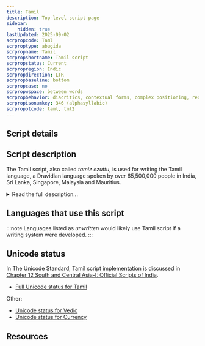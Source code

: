 ```yaml
---
title: Tamil
description: Top-level script page
sidebar:
    hidden: true
lastUpdated: 2025-09-02
scrpropcode: Taml
scrproptype: abugida
scrpropname: Tamil
scrpropshortname: Tamil script
scrpropstatus: Current
scrpropregion: Indic
scrpropdirection: LTR
scrpropbaseline: bottom
scrpropcase: no
scrpropwspace: between words
scrpropbehavior: diacritics, contextual forms, complex positioning, reordering, split graphs, required ligatures
scrpropisonumkey: 346 (alphasyllabic)
scrpropotcode: taml, tml2
---
```



## Script details

<ScriptDetails />

## Script description

The Tamil script, also called _tamiz ezuttu_, is used for writing the Tamil language, a Dravidian language spoken by over 65,500,000 people in India, Sri Lanka, Singapore, Malaysia and Mauritius.

<details>
<summary>Read the full description...</summary>Tamil is an official language in the south Indian state of Tamil Nadu as well as in Sri Lanka and Malaysia. The script is derived from Brahmi, so is related to many of the scripts used for writing Indian Indo-Aryan languages, to which the Tamil language itself is unrelated.

Tamil is written from left to right using an abugida containing eighteen consonants, or _meyyeḻuttu_ "body letters", and twelve vowels, or _uyireḻuttu_ "soul letters". The consonant inventory is much smaller than that of many other Brahmic scripts; Devanagari uses thirty-two consonant letters and Kannada thirty-four, for example. This is because voiced and unvoiced counterparts of a sound are represented using a single letter, with the pronunciation dictated by context. So க represents [kʌ] normally, but [gʌ] when it follows a preceding CV syllable. For example, in the words pronounced [kʌl] 'a stone' and [pʌgʌl] 'daytime'. Neither the script nor the spoken language distinguish between aspirated and unaspirated consonants, as many South Asian languages do.

There are five consonant letters which are not included in the eighteen accounted for above. These represent sounds which are not part of the Tamil sound inventory, but which are used for writing loan words from Sanskrit and other languages. This set of letters is called _grantha_ and contains the letters _ja_, _ṣa_, _sa_, _ha_, and _kṣa_. Additional borrowed sounds, particularly fricatives such as [f] or [z], are represented by means of a sign called _āytam_ which is written to the left of a stop to fricate it. For example, the _grantha_ letter ஜ represents [jʌ] but ஃஜ represents [zʌ]. Sometimes non-native sounds are also represented by writing a sub- or superscript latin number next to the closest equivalent, so ஜ<sup>2</sup> represents [jha].

A basic written symbol represents a CV syllable, called  _uyirmei_ a "living letter". In their unmarked form, consonant letters represent a consonant with an inherent [ʌ] vowel. Syllables containing other vowels are represented by writing a vowel diacritic above, below, to the left/right of, or flanking either side of a consonant. So ப represents [pʌ] but பி (ப+ி) represents [pi], and பெ (ப+ெ) represents [pe]. Note that the symbol for [e] is written to the left of the consonant it follows. One vowel, representing [ai] can be written with one of two symbols (called _allographs_), depending on the preceding consonant. The government of Tamil Nadu is trying to standardize the orthography so that only one allograph is consistently used. A consonant can also be marked with a diacritic called _puḷḷi_, a dot written centrally over the letter, which silences the vowel. So ப் represents [p] with no following vowel.

Vowels which are not preceded by a consonant, for example the [i] at the start of the word _inta_ 'this', are written using one of the twelve independent "soul letters". In ancient texts, these were used at the beginning of metrical groups (that is, a sequence of syllables), but in the modern orthography they are used at the beginning of words. They can also be used word-internally to represent 'overlong' vowels.

<span style='color: red'>_Missing image: TamilI.png_</span>

The Tamil script is unusual amongst Indian writing systems in that it does not generally use conjuncts. Rather, the _puḷḷi_ is used to place consecutive consonants in a linear string. A notable exception to this is _kṣa_, which tends to be written using a ligature.

<span style='color: red'>_Missing image: TamilKSA.png_</span>

Tamil writing employs a script-specific set of numerals 0-9, 100 and 1,000. It also uses a limited set of logograms, including symbols for 'day', 'month', 'year', 'debit', 'credit', 'as above', and 'rupee'.
</details>

## Languages that use this script

:::note
Languages listed as _unwritten_ would likely use Tamil script if a writing system were developed. 
:::

<WsList script='Taml' wsMax='5' />

## Unicode status

In The Unicode Standard, Tamil script implementation is discussed in [Chapter 12 South and Central Asia-I: Official Scripts of India](http://www.unicode.org/versions/latest/ch12.pdf).

- [Full Unicode status for Tamil](/scrlang/unicode/taml-unicode)

Other:

- [Unicode status for Vedic](/scrlang/unicode/x-vedic-unicode)
- [Unicode status for Currency](/scrlang/unicode/x-currency-unicode)


## Resources

<ScriptResources detailSummary='seemore' />

